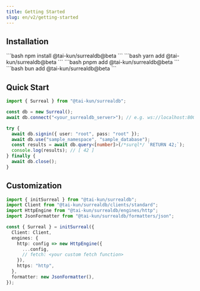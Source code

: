 ```yaml
---
title: Getting Started
slug: en/v2/getting-started
---
```



## Installation

<Tabs>
  <TabItem label="npm">
    ```bash
    npm install @tai-kun/surrealdb@beta
    ```
  </TabItem>
  <TabItem label="yarn">
    ```bash
    yarn add @tai-kun/surrealdb@beta
    ```
  </TabItem>
  <TabItem label="pnpm">
    ```bash
    pnpm add @tai-kun/surrealdb@beta
    ```
  </TabItem>
  <TabItem label="bun">
    ```bash
    bun add @tai-kun/surrealdb@beta
    ```
  </TabItem>
</Tabs>

## Quick Start

```ts
import { Surreal } from "@tai-kun/surrealdb";

const db = new Surreal();
await db.connect("<your_surrealdb_server>"); // e.g. ws://localhost:8000

try {
  await db.signin({ user: "root", pass: "root" });
  await db.use("sample_namespace", "sample_database");
  const results = await db.query<[number]>(/*surql*/ `RETURN 42;`);
  console.log(results); // [ 42 ]
} finally {
  await db.close();
}
```

## Customization

```ts
import { initSurreal } from "@tai-kun/surrealdb";
import Client from "@tai-kun/surrealdb/clients/standard";
import HttpEngine from "@tai-kun/surrealdb/engines/http";
import JsonFormatter from "@tai-kun/surrealdb/formatters/json";

const { Surreal } = initSurreal({
  Client: Client,
  engines: {
    http: config => new HttpEngine({
      ...config,
      // fetch: <your custom fetch function>
    }),
    https: "http",
  },
  formatter: new JsonFormatter(),
});
```

